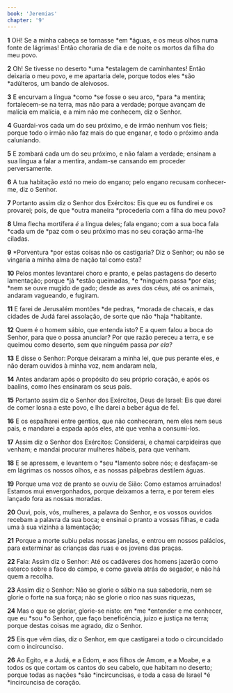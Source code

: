 ```yaml
---
book: 'Jeremias'
chapter: '9'
---
```


**1** OH! Se a minha cabeça se tornasse *em *águas, e os meus olhos numa fonte de lágrimas! Então choraria de dia e de noite os mortos da filha do meu povo.

**2** Oh! Se tivesse no deserto *uma *estalagem de caminhantes! Então deixaria o meu povo, e me apartaria dele, porque todos eles *são *adúlteros, um bando de aleivosos.

**3** E encurvam a língua *como *se fosse o seu arco, *para *a mentira; fortalecem-se na terra, mas não para a verdade; porque avançam de malícia em malícia, e a mim não me conhecem, diz o Senhor.

**4** Guardai-vos cada um do seu próximo, e de irmão nenhum vos fieis; porque todo o irmão não faz mais do que enganar, e todo o próximo anda caluniando.

**5** E zombará cada um do seu próximo, e não falam a verdade; ensinam a sua língua a falar a mentira, andam-se cansando em proceder perversamente.

**6** A tua habitação _está_ no meio do engano; pelo engano recusam conhecer-me, diz o Senhor.

**7** Portanto assim diz o Senhor dos Exércitos: Eis que eu os fundirei e os provarei; pois, de que *outra maneira *procederia com a filha do meu povo?

**8** Uma flecha mortífera _é_ a língua deles; fala engano; com a sua boca fala *cada um de *paz com o seu próximo mas no seu coração arma-lhe ciladas.

**9** *Porventura *por estas coisas não os castigaria? Diz o Senhor; ou não se vingaria a minha alma de nação tal como esta?

**10** Pelos montes levantarei choro e pranto, e pelas pastagens do deserto lamentação; porque *já *estão queimadas, *e *ninguém passa *por elas; *nem se ouve mugido de gado; desde as aves dos céus, até os animais, andaram vagueando, e fugiram.

**11** E farei de Jerusalém montões *de pedras, *morada de chacais, e das cidades de Judá farei assolação, de sorte que não *haja *habitante.

**12** Quem é o homem sábio, que entenda isto? E a quem falou a boca do Senhor, para que o possa anunciar? Por que razão pereceu a terra, e se queimou como deserto, sem que ninguém passa _por ela?_

**13** E disse o Senhor: Porque deixaram a minha lei, que pus perante eles, e não deram ouvidos à minha voz, nem andaram nela,

**14** Antes andaram após o propósito do seu próprio coração, e após os baalins, como lhes ensinaram os seus pais.

**15** Portanto assim diz o Senhor dos Exércitos, Deus de Israel: Eis que darei de comer losna a este povo, e lhe darei a beber água de fel.

**16** E os espalharei entre gentios, que não conheceram, nem eles nem seus pais, e mandarei a espada após eles, até que venha a consumi-los.

**17** Assim diz o Senhor dos Exércitos: Considerai, e chamai carpideiras que venham; e mandai procurar mulheres hábeis, para que venham.

**18** E se apressem, e levantem o *seu *lamento sobre nós; e desfaçam-se em lágrimas os nossos olhos, e as nossas pálpebras destilem águas.

**19** Porque uma voz de pranto se ouviu de Sião: Como estamos arruinados! Estamos mui envergonhados, porque deixamos a terra, e por terem eles lançado fora as nossas moradas.

**20** Ouvi, pois, vós, mulheres, a palavra do Senhor, e os vossos ouvidos recebam a palavra da sua boca; e ensinai o pranto a vossas filhas, e cada uma à sua vizinha a lamentação;

**21** Porque a morte subiu pelas nossas janelas, e entrou em nossos palácios, para exterminar as crianças das ruas e os jovens das praças.

**22** Fala: Assim diz o Senhor: Até os cadáveres dos homens jazerão como esterco sobre a face do campo, e como gavela atrás do segador, e não há quem a recolha.

**23** Assim diz o Senhor: Não se glorie o sábio na sua sabedoria, nem se glorie o forte na sua força; não se glorie o rico nas suas riquezas,

**24** Mas o que se gloriar, glorie-se nisto: em *me *entender e me conhecer, que eu *sou *o Senhor, que faço beneficência, juízo e justiça na terra; porque destas coisas me agrado, diz o Senhor.

**25** Eis que vêm dias, diz o Senhor, em que castigarei a todo o circuncidado com o incircunciso.

**26** Ao Egito, e a Judá, e a Edom, e aos filhos de Amom, e a Moabe, e a todos os que cortam os cantos do seu cabelo, que habitam no deserto; porque todas as nações *são *incircuncisas, e toda a casa de Israel *é *incircuncisa de coração.
